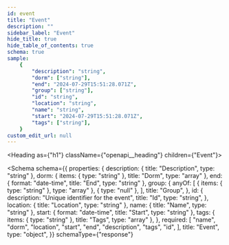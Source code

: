 ```yaml
---
id: event
title: "Event"
description: ""
sidebar_label: "Event"
hide_title: true
hide_table_of_contents: true
schema: true
sample:
    {
        "description": "string",
        "dorm": ["string"],
        "end": "2024-07-29T15:51:28.071Z",
        "group": ["string"],
        "id": "string",
        "location": "string",
        "name": "string",
        "start": "2024-07-29T15:51:28.071Z",
        "tags": ["string"],
    }
custom_edit_url: null
---
```



<Heading as={"h1"} className={"openapi__heading"} children={"Event"}></Heading>

<Schema
    schema={{
        properties: {
            description: { title: "Description", type: "string" },
            dorm: { items: { type: "string" }, title: "Dorm", type: "array" },
            end: { format: "date-time", title: "End", type: "string" },
            group: {
                anyOf: [
                    { items: { type: "string" }, type: "array" },
                    { type: "null" },
                ],
                title: "Group",
            },
            id: {
                description: "Unique identifier for the event",
                title: "Id",
                type: "string",
            },
            location: { title: "Location", type: "string" },
            name: { title: "Name", type: "string" },
            start: { format: "date-time", title: "Start", type: "string" },
            tags: { items: { type: "string" }, title: "Tags", type: "array" },
        },
        required: [
            "name",
            "dorm",
            "location",
            "start",
            "end",
            "description",
            "tags",
            "id",
        ],
        title: "Event",
        type: "object",
    }}
    schemaType={"response"}
></Schema>
